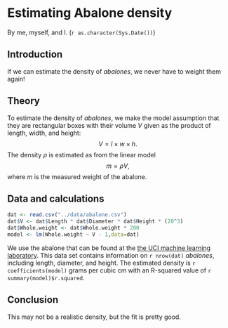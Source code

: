 Estimating Abalone density
==========================
By me, myself, and I. (`r as.character(Sys.Date())`)

Introduction
------------
If we can estimate the density of _abalones_, we never have to weight them again!

Theory
------
To estimate the density of _abalones_, we make the model assumption that they are rectangular boxes with their volume $V$ given as the product of length, width, and height:
$$V = l\times w\times h.$$
The density $\rho$ is estimated as from the linear model
$$
m = \rho V,
$$
where $m$ is the measured weight of the abalone.

Data and calculations
---------------------
```r
dat <- read.csv("../data/abalone.csv")
dat$V <- dat$Length * dat$Diameter * dat$Height * (20^3)
dat$Whole.weight <- dat$Whole.weight * 200
model <- lm(Whole.weight ~ V - 1,data=dat)
```
We use the abalone that can be found at the [the UCI machine learning laboratory](http://archive.ics.uci.edu/ml/datasets/Abalone). This data set contains information on `r nrow(dat)` _abalones_, including length, diameter, and height. The estimated density is `r coefficients(model)` grams per cubic cm with an R-squared value of `r summary(model)$r.squared`.

Conclusion
----------
This may not be a realistic density, but the fit is pretty good.





